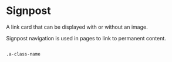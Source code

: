 
<Meta title="Base/Signpost" component={Signpost} />

# Signpost
A link card that can be displayed with or without an image.

Signpost navigation is used in pages to link to permanent content.

<code>
.a-class-name
</code>


<Story name="Signpost/All">
  <Signpost title="Signpost title" url="#" />
  <Signpost title="Signpost title" url="#" mediaComponent="true" />
</Story>
